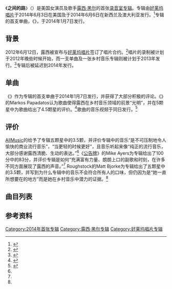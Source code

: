 {{DISPLAYTITLE:《之间的路》}}
{{Infobox album 
| Name = 之间的路<br />
{{lang|en|Road Between}}
| Type = Studio
| Artist = [[露西·黑尔|露西·黑尔]]
| Cover =
| Released = {{Start date|2014|6|3}}
| Recorded = 2012年–2014年
| Genre = [[乡村音乐|乡村音乐]]
| Label = [[好莱坞唱片|好莱坞唱片]]
| Misc = {{Singles
| Name = 之间的路
| Type = Studio
| single 1 = {{tsl|en|You Sound Good to Me}}
| single 1 date = {{start date|2014|1|7}}
| single 2 = Lie a Little Better
| single 2 date = {{start date|2014|6|5}}
}}
}}
《'''之间的路'''》（{{lang-en|'''Road Between'''}}）是美国女演员及歌手[[露西·黑尔|露西·黑尔]]的首张[[音樂專輯|录音室专辑]]。专辑由[[好莱坞唱片|好莱坞唱片]]于2014年6月3日在美国及于2014年6月6日在新西兰及澳大利亚发行。<ref>{{cite web | url=https://itunes.apple.com/us/album/road-between-deluxe-edition/id850531966 | title=Road Between (Deluxe) on iTunes | accessdate=2014-06-09 | archive-date=2018-06-12 | archive-url=https://web.archive.org/web/20180612182428/https://itunes.apple.com/us/album/road-between-deluxe-edition/id850531966 | dead-url=no }}</ref>专辑的首支单曲，《{{tsl|en|You Sound Good to Me}}》，于2014年1月7日发行。

==背景==
2012年6月12日，露西被宣布与[[好莱坞唱片|好莱坞唱片]]签订了唱片合约。<ref>{{cite web|last=Bentley|first=Jean|title='Pretty Little Liars' star Lucy Hale lands record deal with Hollywood Records|url=http://blog.zap2it.com/pop2it/2012/06/pretty-little-liars-star-lucy-hale-lands-record-deal-with-hollywood-records.html|work={{tsl|en|Zap2it}}|date=June 12, 2012|accessdate=June 13, 2012|deadurl=yes|archiveurl=https://web.archive.org/web/20120615203307/http://blog.zap2it.com/pop2it/2012/06/pretty-little-liars-star-lucy-hale-lands-record-deal-with-hollywood-records.html|archivedate=2012年6月15日}}</ref>唱片的录制被计划于2012年晚些时候开始，而一支单曲及一张乡村音乐专辑则被计划于2013年发行。<ref>{{cite web|title=Hollywood Records Signs "Pretty Little Liars" Star Lucy Hale|url=http://www.prnewswire.com/news-releases/hollywood-records-signs-pretty-little-liars-star-lucy-hale-158623225.html|publisher=[[美通社|PR Newswire]]|accessdate=January 8, 2014|date=June 12, 2012|archive-date=2014-01-08|archive-url=https://web.archive.org/web/20140108103537/http://www.prnewswire.com/news-releases/hollywood-records-signs-pretty-little-liars-star-lucy-hale-158623225.html|dead-url=no}}</ref>专辑后被延迟到2014年发行。

==单曲==
《{{tsl|en|You Sound Good to Me}}》作为专辑的首支单曲于2014年1月7日发行，并获得了大部分积极的评论。《{{tsl|en|Digital Journal}}》的Markos Papadatos认为歌曲使得露西在乡村音乐领域的前景“光明”，并在5颗星中为歌曲给出了4.5颗星的评价。<ref>{{cite web|last=Papadatos|first=Markos|title=Review: Lucy Hale stuns on new country single 'You Sound Good To Me'|url=http://www.digitaljournal.com/entertainment/review-lucy-hale-stuns-on-new-country-single-you-sound-good-to-me/article/365676|publisher={{tsl|en|Digital Journal}}|accessdate=17 January 2014|archive-date=2019-09-27|archive-url=https://web.archive.org/web/20190927000255/http://www.digitaljournal.com/entertainment/review-lucy-hale-stuns-on-new-country-single-you-sound-good-to-me/article/365676|dead-url=no}}</ref>歌曲的音乐视频于同日发行。<ref>{{cite web | url=https://www.youtube.com/watch?v=AHz9qFCZOvs | title=You Sound Good to Me Music Video | accessdate=2014-06-09 | archive-date=2021-02-12 | archive-url=https://web.archive.org/web/20210212130652/http://www.youtube.com/watch?v=AHz9qFCZOvs | dead-url=no }}</ref>

==评价==
{{Album ratings
| rev1 = [[Allmusic|AllMusic]]
| rev1Score = {{Rating|3.5|5}}<ref name=allmusic>{{cite web|url=http://www.allmusic.com/album/road-between-mw0002642740|title=''Road Between'' - Lucy Hale | Songs, Reviews, Credits, Awards|last=Erlewine|first=Stephen Thomas|authorlink=Stephen Thomas Erlewine|date=June 3, 2014|work=''AllMusic''|publisher={{tsl|en|Rovi Corporation}}|accessdate=June 3, 2014|archive-date=2018-08-20|archive-url=https://web.archive.org/web/20180820105856/https://www.allmusic.com/album/road-between-mw0002642740|dead-url=no}}</ref>
| rev2      = ''[[告示牌_(雜誌)|Billboard]]''
| rev2Score = 83/100<ref name=billboard>{{cite web|url=http://www.billboard.com/articles/review/6106394/lucy-hale-road-between-track-by-track-album-review|title=Lucy Hale Takes The Appealing 'Road Between': Track-By-Track Review|last=Ayers|first=Mike|date=June 2, 2014|work=Billboard|publisher=[[Prometheus_Global_Media|Prometheus Global Media]]|accessdate=June 3, 2014|archive-date=2020-10-02|archive-url=https://web.archive.org/web/20201002162104/https://www.billboard.com/articles/review/6106394/lucy-hale-road-between-track-by-track-album-review|dead-url=no}}</ref>
| rev3 = Roughstock
| rev3score = {{rating|3.5|5}}<ref name=roughstock>{{cite web|url=http://www.roughstock.com/reviews/album-review-lucy-hale-road-between|title=Album Review: Lucy Hale - Road Between|last=Bjorke|first=Matt|date=May 2, 2014|work=''Roughtstock''|publisher=Cheri Media Group|accessdate=June 4, 2014|deadurl=yes|archiveurl=https://web.archive.org/web/20140606203013/http://www.roughstock.com/reviews/album-review-lucy-hale-road-between|archivedate=2014年6月6日}}</ref>
}}

[[Allmusic|AllMusic]]的{{tsl|en|Stephen Thomas Erlewine}}给予了专辑五颗星中的3.5颗，并评价专辑中的音乐“是不可压制地令人愉快的商业流行音乐”，“当更轻的时候更好”，且音乐听起来像“纯正的流行音乐，大部分感谢露西清脆、生动的表达。”<ref name=allmusic />《[[告示牌_(雜誌)|公告牌]]》的Mike Ayers为专辑给出了100分中的83分，并评价专辑是如何“充满富有力量、朗朗上口的副歌和时刻，在许多不同方面展现了露西的声音。”<ref name=billboard /> Roughstock的Matt Bjorke为专辑给出了五颗星中的3.5颗，并写到为什么专辑中的音乐不会符合所有人的口味，但仍因为是“她一直所想要在的地方”而是她在乡村音乐中潜力的证据。<ref name=roughstock />
{{clear}}

==曲目列表==
{{Track listing
| extra_column = 制作人
| total_length = 38:15

| title1 = {{tsl|en|You Sound Good to Me}}
| writer1 = {{tsl|en|Ashley Gorley}}、{{tsl|en|Luke Laird}}、{{tsl|en|Hillary Lindsey}}
| extra1 = {{tsl|en|Mike Daly}}
| length1 = 3:12

| title2 = From the Backseat
| writer2 = Daly、{{tsl|en|Jimmy Robbins}}、Nicolle Clawson
| extra2 = 
| length2 = 3:08

| title3 = Nervous Girls
| writer3 = Lindsey、{{tsl|en|Tom Douglas}}、{{tsl|en|James Slater}}
| extra3 = 
| length3 = 4:04

| title4 = Red Dress
| note4  = featuring {{tsl|en|Joe Nichols}}
| writer4 = Todd Sherman Clark、Jessica Lee Mitchell
| extra4 = 
| length4 = 4:39

| title5 = Goodbye Gone
| writer5 = J.T. Harding、Melissa Peirce、Andy Dodd
| extra5 =
| length5 = 2:57

| title6 = Kiss Me
| writer6 = Daly、Gorley、{{tsl|en|Chris DeStefano}}、{{tsl|en|Lindy Robbins}}
| extra6 = 
| length6 = 3:13

| title7 = Road Between
| writer7 = Daly、Melissa Peirce
| extra7 = 
| length7 = 3:33

| title8 = Lie a Little Better
| writer8 = Daly、DeStefano、Peirce
| extra8 =
| length8 = 3:43

| title9 = That's What I Call Crazy
| writer9 = DeStefano、Gorley、[[Kacey_Musgraves|Kacey Musgraves]]
| extra9 = 
| length9 = 3:26

| title10 = Love Tonight
| writer10 = {{tsl|en|Lucie Silvas}}、Jeremy Spillman、Jonathan Ian Green
| extra10 = 
| length10 = 3:15

| title11 = Just Another Song
| writer11 = Daly、[[露西·黑尔|露西·黑尔]]、{{tsl|en|Catt Gravitt}}
| extra11 = 
| length11 =  4:25
}}
{{Track listing
| collapsed       = yes
| total_length = 55:39
| headline        = ''Road Between'' - deluxe edition (bonus tracks)<ref>{{cite web |url=https://itunes.apple.com/us/album/road-between-deluxe-edition/id850531966 |title=iTunes - Music - Road Between (Deluxe Edition) by Lucy Hale |publisher=Itunes.apple.com |date=1989-06-14 |accessdate=2014-06-03 |archive-date=2018-06-12 |archive-url=https://web.archive.org/web/20180612182428/https://itunes.apple.com/us/album/road-between-deluxe-edition/id850531966 |dead-url=no }}</ref>

| title12   = My Little Black Wedding Dress
| writer12  = Daly、Trey Bruce
| length12  = 3:25
| title13   = Feels Like Home
| writer13  = Hale、Daly、Kristian Bush
| length13  = 4:05
| title14   = Loved
| writer14  = Hale、{{tsl|en|Brett James}}、Caitlyn Smith
| length14  = 3:42
| title15   = Kiss Me (Live Acoustic)
| length15  = 3:13
| title16   = Road Between (Live Acoustic)
| length16  = 3:39
}}
{{Track listing
| collapsed       = yes
| headline        = ''Road Between'' - Target deluxe edition (bonus tracks)<ref>{{cite web |author=Lucy Hale - Road Between (Deluxe Edition) - Only at Target |url=http://www.target.com/p/lucy-hale-road-between-deluxe-edition-only-at-target/-/A-15640017 |title=Lucy Hale - Road Between (Deluxe Edition) - Only... |publisher=Target |date=2013-03-27 |accessdate=2014-06-03 |archive-url=https://web.archive.org/web/20140610023310/http://www.target.com/p/lucy-hale-road-between-deluxe-edition-only-at-target/-/A-15640017 |archive-date=2014-06-10 |dead-url=yes }}</ref>

| title12   = My Little Black Wedding Dress
| length12  = 3:25
| title13   = Feels Like Home
| length13  = 4:05
| title14   = Loved
| length14  = 3:42
| title15   = Kiss Me (Live Acoustic)
| length15  = 3:13
| title16   = Road Between (Live Acoustic)
| length16  = 3:39
| title17   = Runaway Circus
| writer17  = Jenn Schott、Jason Saenz
| length17  = 3:09
| title18   = Those 3 Words
| writer18  = Lindsay Ell、Jon Nite、Robbins
| length18  = 3:09
}}
{{Track listing
| collapsed       = yes
| headline        = ''Road Between'' - Walmart edition (bonus track)<ref>{{cite web |author=on |url=http://tv.entuarea.com/preview-lucy-hales-new-album-road-between-in-stores-63/ |title=Preview Lucy Hale's new album "Road Between" in-stores 6/3 | ENTUAREA TV |publisher=Tv.entuarea.com |date= |accessdate=2014-06-03 |deadurl=yes |archiveurl=https://archive.is/20140531225203/http://tv.entuarea.com/preview-lucy-hales-new-album-road-between-in-stores-63/ |archivedate=2014-05-31 }}</ref>

| title12   = Come On
| writer12  = Kurt Allison、Vicky McGeHee、Brain Davis
| extra12   = 
| length12  = 3:16
}}

== 参考资料 ==
{{Reflist}}

[[Category:2014年首张专辑|Category:2014年首张专辑]]
[[Category:露西·黑尔专辑|Category:露西·黑尔专辑]]
[[Category:好莱坞唱片专辑|Category:好莱坞唱片专辑]]